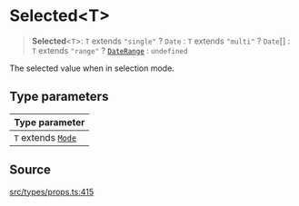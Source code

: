 # Selected\<T\>

<a id="undefined" name="undefined"></a>

> **Selected**\<`T`\>: `T` extends `"single"` ? `Date` : `T` extends `"multi"` ? `Date`[] : `T` extends `"range"` ? [`DateRange`](/docs/api/next/type-aliases/DateRange.md) : `undefined`

The selected value when in selection mode.

## Type parameters

| Type parameter |
| :------ |
| `T` extends [`Mode`](/docs/api/next/type-aliases/Mode.md) |

## Source

[src/types/props.ts:415](https://github.com/gpbl/react-day-picker/blob/next/src/types/props.ts#L415)
